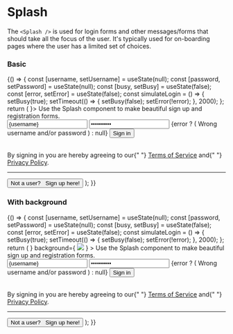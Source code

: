 
<Meta title="Components/Layout/Splash" component={Splash} />

# Splash

The `<Splash />` is used for login forms and other messages/forms that should take
all the focus of the user. It's typically used for on-boarding pages where the user has
a limited set of choices.

<ArgsTable of={Splash} />

### Basic

<Canvas>
    <Story name="basic">
        {() => {
            const [username, setUsername] = useState(null);
            const [password, setPassword] = useState(null);
            const [busy, setBusy] = useState(false);
            const [error, setError] = useState(false);
            const simulateLogin = () => {
                setBusy(true);
                setTimeout(() => {
                    setBusy(false);
                    setError(!error);
                }, 2000);
            };
            return (
                <Splash>
                    <SplashTitle logo={<LogoFull width="75%" />}>
                        <ContentWrapper mobile="up">
                            <Text block size="xlarge" weight="light">
                                Use the Splash component to make beautiful sign up and registration
                                forms.
                            </Text>
                        </ContentWrapper>
                    </SplashTitle>
                    <SplashContent>
                        <Row>
                            <Col lg={{ span: 12, offset: 6 }} md={{ span: 18, offset: 3 }}>
                                <Section>
                                    <SectionTitle
                                        title="Sign in"
                                        description="Sign in with your company email and password."
                                    />
                                    <Form>
                                        <Row>
                                            <Col span={24}>
                                                <FormItem>
                                                    <Input
                                                        value={username}
                                                        onChange={setUsername}
                                                        size="big"
                                                        icon="user"
                                                        placeholder="Your email"
                                                    />
                                                </FormItem>
                                            </Col>
                                            <Col span={24}>
                                                <FormItem>
                                                    <Input
                                                        value={password}
                                                        onChange={setPassword}
                                                        size="big"
                                                        icon="lock"
                                                        type="password"
                                                        placeholder="Your password"
                                                        error={error}
                                                    />
                                                </FormItem>
                                            </Col>
                                            {error ? (
                                                <Col span={24}>
                                                    <FormItem>
                                                        <Callout color="error" align="center">
                                                            Wrong username and/or password
                                                        </Callout>
                                                    </FormItem>
                                                </Col>
                                            ) : null}
                                            <Col span={24}>
                                                <FormItem>
                                                    <Button
                                                        type="submit"
                                                        color="primary"
                                                        size="big"
                                                        fill
                                                        onClick={simulateLogin}
                                                        busy={busy}
                                                    >
                                                        Sign in
                                                    </Button>
                                                </FormItem>
                                            </Col>
                                        </Row>
                                    </Form>
                                    <br />
                                    <Text opacity={40}>
                                        By signing in you are hereby agreeing to our{" "}
                                        <a href="/terms">Terms of Service</a> and{" "}
                                        <a href="/privacy-policy">Privacy Policy</a>.
                                    </Text>
                                </Section>
                                <hr />
                                <Button fill labelColor="primary">
                                    <Text color="base" opacity={80}>
                                        Not a user?
                                    </Text>
                                    &nbsp;&nbsp;Sign up here!
                                </Button>
                            </Col>
                        </Row>
                    </SplashContent>
                </Splash>
            );
        }}
    </Story>
</Canvas>

### With background

<Canvas>
    <Story name="with background">
        {() => {
            const [username, setUsername] = useState(null);
            const [password, setPassword] = useState(null);
            const [busy, setBusy] = useState(false);
            const [error, setError] = useState(false);
            const simulateLogin = () => {
                setBusy(true);
                setTimeout(() => {
                    setBusy(false);
                    setError(!error);
                }, 2000);
            };
            return (
                <Splash>
                    <SplashTitle
                        logo={<LogoFull width="75%" />}
                        background={
                            <Image
                                src="https://images.unsplash.com/photo-1603422868789-3c008ba99df9?ixid=MnwxMjA3fDB8MHxwaG90by1wYWdlfHx8fGVufDB8fHx8&ixlib=rb-1.2.1&auto=format&fit=crop&w=934&q=80"
                                scale="fill"
                            />
                        }
                    >
                        <Text block size="xlarge" weight="light" backgroundColor="primary">
                            Use the Splash component to make beautiful sign up and registration
                            forms.
                        </Text>
                    </SplashTitle>
                    <SplashContent>
                        <Row>
                            <Col
                                lg={{ span: 12, offset: 6 }}
                                md={{ span: 18, offset: 3 }}
                                sm={{ span: 20, offset: 2 }}
                            >
                                <Section>
                                    <SectionTitle
                                        title="Sign in"
                                        description="Sign in with your company email and password."
                                    />
                                    <Form>
                                        <Row>
                                            <Col span={24}>
                                                <FormItem>
                                                    <Input
                                                        value={username}
                                                        onChange={setUsername}
                                                        size="big"
                                                        icon="user"
                                                        placeholder="Your email"
                                                    />
                                                </FormItem>
                                            </Col>
                                            <Col span={24}>
                                                <FormItem>
                                                    <Input
                                                        value={password}
                                                        onChange={setPassword}
                                                        size="big"
                                                        icon="lock"
                                                        type="password"
                                                        placeholder="Your password"
                                                        error={error}
                                                    />
                                                </FormItem>
                                            </Col>
                                            {error ? (
                                                <Col span={24}>
                                                    <FormItem>
                                                        <Callout color="error" align="center">
                                                            Wrong username and/or password
                                                        </Callout>
                                                    </FormItem>
                                                </Col>
                                            ) : null}
                                            <Col span={24}>
                                                <FormItem>
                                                    <Button
                                                        type="submit"
                                                        color="primary"
                                                        size="big"
                                                        fill
                                                        onClick={simulateLogin}
                                                        busy={busy}
                                                    >
                                                        Sign in
                                                    </Button>
                                                </FormItem>
                                            </Col>
                                        </Row>
                                    </Form>
                                    <br />
                                    <Text opacity={40}>
                                        By signing in you are hereby agreeing to our{" "}
                                        <a href="/terms">Terms of Service</a> and{" "}
                                        <a href="/privacy-policy">Privacy Policy</a>.
                                    </Text>
                                </Section>
                                <hr />
                                <Button fill labelColor="primary">
                                    <Text color="base" opacity={80}>
                                        Not a user?
                                    </Text>
                                    &nbsp;&nbsp;Sign up here!
                                </Button>
                            </Col>
                        </Row>
                    </SplashContent>
                </Splash>
            );
        }}
    </Story>
</Canvas>
